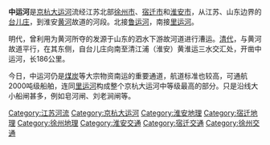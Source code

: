 '''中运河'''是[[京杭大运河|京杭大运河]]流经江苏北部[[徐州市|徐州市]]、[[宿迁市|宿迁市]]和[[淮安市|淮安市]]，从江苏、山东边界的[[台儿庄|台儿庄]]，到淮安[[黄河|黄河]]故道的河段。北接[[鲁运河|鲁运河]]，南接[[里运河|里运河]]。

明代，曾利用为黄河所夺的发源于山东的泗水下游故河道进行漕运。[[清代|清代]]，与黄河故道平行，在其东侧，自台儿庄向南至清江浦（淮安）黄淮运三水交汇处，开凿中运河，长186公里。

今日，中运河仍是[[煤炭|煤炭]]等大宗物资南运的重要通道，航道标准也较高，可通航2000吨级船舶，连同[[里运河|里运河]]构成整个京杭大运河中等级最高的部分。只是沿线大小船闸甚多，例如皂河闸、刘老涧闸等。

{{京杭大运河}}
[[Category:江苏河流|Category:江苏河流]]
[[Category:京杭大运河|Category:京杭大运河]]
[[Category:淮安地理|Category:淮安地理]]
[[Category:宿迁地理|Category:宿迁地理]]
[[Category:徐州地理|Category:徐州地理]]
[[Category:淮安交通|Category:淮安交通]]
[[Category:宿迁交通|Category:宿迁交通]]
[[Category:徐州交通|Category:徐州交通]]